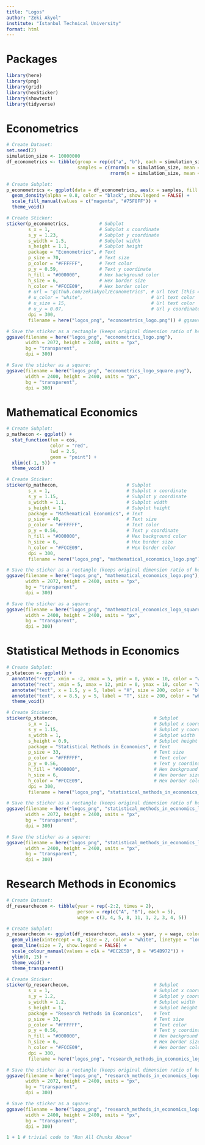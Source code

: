 ```yaml
---
title: "Logos"
author: "Zeki Akyol"
institute: "Istanbul Technical University"
format: html
---
```


# Packages

```r
library(here)
library(png)
library(grid)
library(hexSticker)
library(showtext)
library(tidyverse)
```

# Econometrics

```r
# Create Dataset:
set.seed(2)
simulation_size <- 10000000
df_econometrics <- tibble(group = rep(c("a", "b"), each = simulation_size),
                          samples = c(rnorm(n = simulation_size, mean = 7, sd = 4),
                                      rnorm(n = simulation_size, mean = 0, sd = 8)))

# Create Subplot:
p_econometrics <- ggplot(data = df_econometrics, aes(x = samples, fill = factor(group))) +
  geom_density(alpha = 0.8, color = "black", show.legend = FALSE) +
  scale_fill_manual(values = c("magenta", "#75F8FF")) +
  theme_void()

# Create Sticker:
sticker(p_econometrics,           # Subplot
        s_x = 1,                  # Subplot x coordinate
        s_y = 1.23,               # Subplot y coordinate
        s_width = 1.5,            # Subplot width
        s_height = 1.1,           # Subplot height
        package = "Econometrics", # Text
        p_size = 70,              # Text size
        p_color = "#FFFFFF",      # Text color
        p_y = 0.59,               # Text y coordinate
        h_fill = "#000000",       # Hex background color
        h_size = 6,               # Hex border size
        h_color = "#FCCE09",      # Hex border color
        # url = "github.com/zekiakyol/Econometrics", # Url text [this 4 lines will be uncommented when notes are public]
        # u_color = "white",                         # Url text color
        # u_size = 15,                               # Url text color
        # u_y = 0.07,                                # Url y coordinate
        dpi = 300,
        filename = here("logos_png", "econometrics_logo.png")) # ggsave() will override the default png on this line

# Save the sticker as a rectangle (keeps original dimension ratio of hexagon):
ggsave(filename = here("logos_png", "econometrics_logo.png"),
       width = 2072, height = 2400, units = "px",
       bg = "transparent",
       dpi = 300)

# Save the sticker as a square:
ggsave(filename = here("logos_png", "econometrics_logo_square.png"),
       width = 2400, height = 2400, units = "px",
       bg = "transparent",
       dpi = 300)
```

# Mathematical Economics

```r
# Create Subplot:
p_mathecon <- ggplot() +
  stat_function(fun = cos,
                color = "red",
                lwd = 2.5,
                geom = "point") +
  xlim(c(-1, 5)) +
  theme_void()

# Create Sticker:
sticker(p_mathecon,                         # Subplot
        s_x = 1,                            # Subplot x coordinate
        s_y = 1.15,                         # Subplot y coordinate
        s_width = 1.1,                      # Subplot width
        s_height = 1,                       # Subplot height
        package = "Mathematical Economics", # Text
        p_size = 40,                        # Text size
        p_color = "#FFFFFF",                # Text color
        p_y = 0.56,                         # Text y coordinate
        h_fill = "#000000",                 # Hex background color
        h_size = 6,                         # Hex border size
        h_color = "#FCCE09",                # Hex border color
        dpi = 300,
        filename = here("logos_png", "mathematical_economics_logo.png")) # ggsave() will override the default png on this line

# Save the sticker as a rectangle (keeps original dimension ratio of hexagon):
ggsave(filename = here("logos_png", "mathematical_economics_logo.png"),
       width = 2072, height = 2400, units = "px",
       bg = "transparent",
       dpi = 300)

# Save the sticker as a square:
ggsave(filename = here("logos_png", "mathematical_economics_logo_square.png"),
       width = 2400, height = 2400, units = "px",
       bg = "transparent",
       dpi = 300)
```

# Statistical Methods in Economics

```r
# Create Subplot:
p_statecon <- ggplot() +
  annotate("rect", xmin = -2, xmax = 5, ymin = 0, ymax = 10, color = "white", fill = "white", size = 2) +
  annotate("rect", xmin = 5, xmax = 12, ymin = 0, ymax = 10, color = "white", fill = "black", size = 2) +
  annotate("text", x = 1.5, y = 5, label = "H", size = 200, color = "black") +
  annotate("text", x = 8.5, y = 5, label = "T", size = 200, color = "white") +
  theme_void()

# Create Sticker:
sticker(p_statecon,                                   # Subplot
        s_x = 1,                                      # Subplot x coordinate
        s_y = 1.15,                                   # Subplot y coordinate
        s_width = 1,                                  # Subplot width
        s_height = 0.9,                               # Subplot height
        package = "Statistical Methods in Economics", # Text
        p_size = 33,                                  # Text size
        p_color = "#FFFFFF",                          # Text color
        p_y = 0.56,                                   # Text y coordinate
        h_fill = "#000000",                           # Hex background color
        h_size = 6,                                   # Hex border size
        h_color = "#FCCE09",                          # Hex border color
        dpi = 300,
        filename = here("logos_png", "statistical_methods_in_economics_logo.png")) # ggsave() will override the default png on this line

# Save the sticker as a rectangle (keeps original dimension ratio of hexagon):
ggsave(filename = here("logos_png", "statistical_methods_in_economics_logo.png"),
       width = 2072, height = 2400, units = "px",
       bg = "transparent",
       dpi = 300)

# Save the sticker as a square:
ggsave(filename = here("logos_png", "statistical_methods_in_economics_logo_square.png"),
       width = 2400, height = 2400, units = "px",
       bg = "transparent",
       dpi = 300)
```

# Research Methods in Economics

```r
# Create Dataset:
df_researchecon <- tibble(year = rep(-2:2, times = 2),
                          person = rep(c("A", "B"), each = 5),
                          wage = c(3, 4, 5, 8, 11, 1, 2, 3, 4, 5))

# Create Subplot:
p_researchecon <- ggplot(df_researchecon, aes(x = year, y = wage, color = factor(person))) +
  geom_vline(xintercept = 0, size = 2, color = "white", linetype = "longdash") +
  geom_line(size = 7, show.legend = FALSE) +
  scale_colour_manual(values = c(A = "#EC2E5D", B = "#54B972")) +
  ylim(0, 15) +
  theme_void() + 
  theme_transparent()

# Create Sticker:
sticker(p_researchecon,                               # Subplot
        s_x = 1,                                      # Subplot x coordinate
        s_y = 1.2,                                    # Subplot y coordinate
        s_width = 1.2,                                # Subplot width
        s_height = 1,                                 # Subplot height
        package = "Research Methods in Economics",    # Text
        p_size = 33,                                  # Text size
        p_color = "#FFFFFF",                          # Text color
        p_y = 0.56,                                   # Text y coordinate
        h_fill = "#000000",                           # Hex background color
        h_size = 6,                                   # Hex border size
        h_color = "#FCCE09",                          # Hex border color
        dpi = 300,
        filename = here("logos_png", "research_methods_in_economics_logo.png")) # ggsave() will override the default png on this line

# Save the sticker as a rectangle (keeps original dimension ratio of hexagon):
ggsave(filename = here("logos_png", "research_methods_in_economics_logo.png"),
       width = 2072, height = 2400, units = "px",
       bg = "transparent",
       dpi = 300)

# Save the sticker as a square:
ggsave(filename = here("logos_png", "research_methods_in_economics_logo_square.png"),
       width = 2400, height = 2400, units = "px",
       bg = "transparent",
       dpi = 300)
```

```r
1 + 1 # trivial code to "Run All Chunks Above"
```